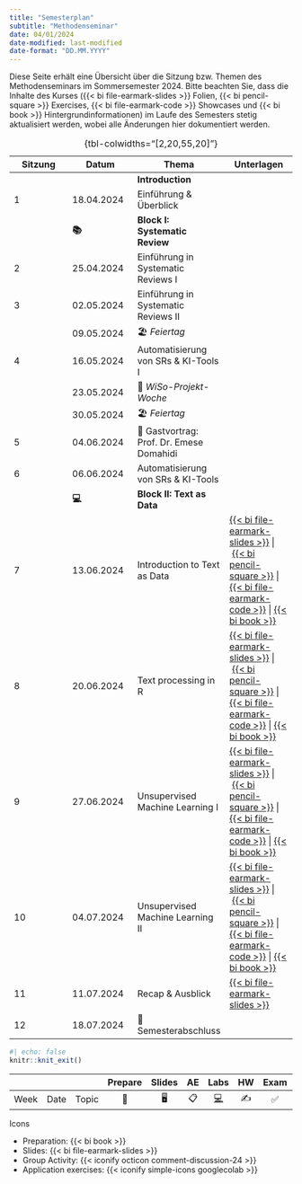 ```yaml
---
title: "Semesterplan"
subtitle: "Methodenseminar"
date: 04/01/2024
date-modified: last-modified
date-format: "DD.MM.YYYY"
---
```


::: callout-note
Diese Seite erhält eine Übersicht über die Sitzung bzw. Themen des Methodenseminars im Sommersemester 2024. Bitte beachten Sie, dass die Inhalte des Kurses ({{< bi file-earmark-slides >}} Folien, {{< bi pencil-square >}} Exercises, {{< bi file-earmark-code >}} Showcases und {{< bi book >}} Hintergrundinformationen) im Laufe des Semesters stetig aktualisiert werden, wobei alle Änderungen hier dokumentiert werden.
:::

| Sitzung | Datum | Thema | Unterlagen |
|------------------|------------------|------------------|-------------------|
|  |  | **Introduction** |  |
| 1 | 18.04.2024 | Einführung & Überblick |  |
|  | **📚** | **Block I: Systematic Review** |  |
| 2 | 25.04.2024 | Einführung in Systematic Reviews I |  |
| 3 | 02.05.2024 | Einführung in Systematic Reviews II |  |
|  | 09.05.2024 | 🏖️ *Feiertag* |  |
| 4 | 16.05.2024 | Automatisierung von SRs & KI-Tools I |  |
|  | 23.05.2024 | 🍻 *WiSo-Projekt-Woche* |  |
|  | 30.05.2024 | 🏖️ *Feiertag* |  |
| 5 | 04.06.2024 | 🍕 Gastvortrag: Prof. Dr. Emese Domahidi |  |
| 6 | 06.06.2024 | Automatisierung von SRs & KI-Tools |  |
|  | **💻** | **Block II: Text as Data** |  |
| 7 | 13.06.2024 | Introduction to Text as Data | [{{< bi file-earmark-slides >}}](/slides/ms-slides-07.html "Slides: Session 07"){aria-label="Slides Session 07"} \| [{{< bi pencil-square >}}](/exercises/ms-exercise-07_solution.html "Exercise: Session 07"){aria-label="Exercise Session 07"} \| [{{< bi file-earmark-code >}}](/exercises/ms-showcase-07.html "Showcase: Session 07"){aria-label="Showcase Session 07"} \| [{{< bi book >}}](/sessions/ms-session-07.html "Session 07"){aria-label="Session 07"} |
| 8 | 20.06.2024 | Text processing in R | [{{< bi file-earmark-slides >}}](/slides/ms-slides-08.html "Slides: Session 08"){aria-label="Slides Session 08"} \| [{{< bi pencil-square >}}](/exercises/ms-exercise-08_solution.html "Exercise: Session 08"){aria-label="Exercise Session 08"} \| [{{< bi file-earmark-code >}}](/exercises/ms-showcase-08.html "Showcase: Session 08"){aria-label="Showcase Session 08"} \| [{{< bi book >}}](/sessions/ms-session-08.html "Session 08"){aria-label="Session 08"} |
| 9 | 27.06.2024 | Unsupervised Machine Learning I | [{{< bi file-earmark-slides >}}](/slides/ms-slides-09.html "Slides: Session 09"){aria-label="Slides Session 09"} \| [{{< bi pencil-square >}}](/exercises/ms-exercise-09_solution.html "Exercise: Session 09"){aria-label="Exercise Session 09"} \| [{{< bi file-earmark-code >}}](/exercises/ms-showcase-09.html "Showcase: Session 09"){aria-label="Showcase Session 09"} \| [{{< bi book >}}](/sessions/ms-session-09.html "Session 09"){aria-label="Session 09"} |
| 10 | 04.07.2024 | Unsupervised Machine Learning II | [{{< bi file-earmark-slides >}}](/slides/ms-slides-10.html "Slides: Session 10"){aria-label="Slides Session 10"} \| [{{< bi pencil-square >}}](/exercises/ms-exercise-10.html "Exercise: Session 10"){aria-label="Exercise Session 10"} \| [{{< bi file-earmark-code >}}](/exercises/ms-showcase-10.html "Showcase: Session 10"){aria-label="Showcase Session 10"} \| [{{< bi book >}}](/sessions/ms-session-10.html "Session 10"){aria-label="Session 10"} |
| 11 | 11.07.2024 | Recap & Ausblick | [{{< bi file-earmark-slides >}}](/slides/ms-slides-11.html "Slides: Session 11"){aria-label="Slides Session 11"} |
| 12 | 18.07.2024 | 🏁 Semesterabschluss |  |

: {tbl-colwidths="\[2,20,55,20\]"}

```r
#| echo: false
knitr::knit_exit()
```

|   |   |   | Prepare | Slides | AE | Labs | HW | Exam | Project |
|--------|--------|--------|:------:|:------:|:------:|:------:|:------:|:------:|:------:|
| Week | Date | Topic | 📖 | 🖥️ | 📋 | [💻](https://sakai.duke.edu/samigo-app/servlet/Login?id=6fa7ebf3-01af-42a6-91ba-3e813d3901221641094171786) | ✍️ | ✅ | 📂 |

Icons

-   Preparation: {{< bi book >}}
-   Slides: {{< bi file-earmark-slides >}}
-   Group Activity: {{< iconify octicon comment-discussion-24 >}}
-   Application exercises: {{< iconify simple-icons googlecolab >}}